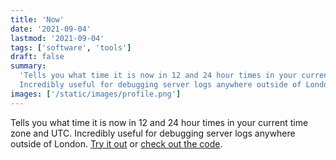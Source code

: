```yaml
---
title: 'Now'
date: '2021-09-04'
lastmod: '2021-09-04'
tags: ['software', 'tools']
draft: false
summary:
  'Tells you what time it is now in 12 and 24 hour times in your current time zone and UTC.
  Incredibly useful for debugging server logs anywhere outside of London.'
images: ['/static/images/profile.png']
---
```


Tells you what time it is now in 12 and 24 hour times in your current time zone and UTC. Incredibly
useful for debugging server logs anywhere outside of London.
[Try it out](https://now.elliotplant.com/) or
[check out the code](https://github.com/elliotaplant/now).
